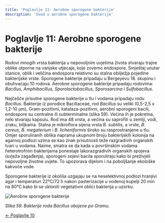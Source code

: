 ```yaml
---
title: 'Poglavlje 11: Aerobne sporogene bakterije'
description: 'Uvod u aerobne sporogene bakterije'
---
```


# Poglavlje 11: Aerobne sporogene bakterije

Rodovi mnogih vrsta bakterija u nepovoljnim uvjetima života stvaraju trajne oblike otporne na vanjske utjecaje, koje zovemo endospore. Smještaj unutar stanice, oblik i veličina endospora relativno su stalna obilježja pojedine bakterijske vrste. Sporogene bakterije pripadaju u Bergeyevu 18. skupinu i obuhvaćaju 10 rodova. Aerobne sporogene bakterije pripadaju rodovima: *Bacillus*, *Amphibacillus*, *Sporolactobacillus*, *Sporosarcina* i *Sulfobacillus*.

Najčešće prisutne sporogene bakterije u tlu i vodama pripadaju rodu *Bacillus*. Bakterije iz porodice Bacillaceae, rod *Bacillus* su veliki (0,5-2,5 x 1,2-10 μm), Gram-pozitivni, katalaza-pozitivni, aerobni sporogeni bacili, endospore su centralne ili subterminalne (slika 59). Većina ih je pokretna, neki stvaraju kapsulu. Rod ima 48 vrsta, a većina su saprofiti u zemlji, vodi, zraku, biljkama. Stalna je mikroflora sijena vrsta *B. subtilis*, a vrste, *B. cereus*, *B. megaterium* i *B. licheniformis* široko su rasprostranjene u tlu. Omjer sporuliranih oblika naprama ukupnom broju bakterijskih kolonija na agarnoj podlozi uzima se kao znak prisutnosti teže razgradivih organskih tvari u vodama. Naime, smatra se da kada u površinskim vodama heterotrofnim bakterijama ponestaje lakorazgradivih organskih spojeva (svježa zagađenja), sporogeni sojevi bacila sporuliraju kako bi preživjeli nepovoljne životne uvjete. To upozorava dijelom i na poboljšanje ekološke kakvoće vode.

Sporogene bakterije iz okoliša uzgajaju se na neselektivnoj podlozi hranjivi agar i temperaturi 22°C/72 h nakon pasterizacije u vodenoj kupelji 20 min na 80°C kako bi se ukloniti vegetativni oblici bakterija u uzorku.

![Aerobne sporogene bakterije](/Images/slika59.jpg)

*Slika 59. Bakterije roda Bacillus obojene po Gramu.*

[← Poglavlje 10](../poglavlje-10)
